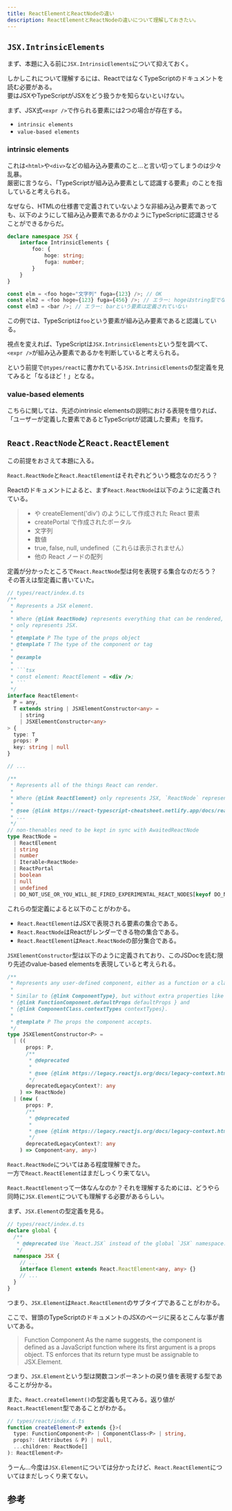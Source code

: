 ```yaml
---
title: ReactElementとReactNodeの違い
description: ReactElementとReactNodeの違いについて理解しておきたい。
---
```



## `JSX.IntrinsicElements`

まず、本題に入る前に`JSX.IntrinsicElements`について抑えておく。

しかしこれについて理解するには、ReactではなくTypeScriptのドキュメントを読む必要がある。  
要はJSXやTypeScriptがJSXをどう扱うかを知らないといけない。

<LinkPreview id="https://www.typescriptlang.org/docs/handbook/jsx.html" />

まず、JSX式`<expr />`で作られる要素には2つの場合が存在する。

- `intrinsic elements`
- `value-based elements`

### intrinsic elements

これは`<html>`や`<div>`などの組み込み要素のこと...と言い切ってしまうのは少々乱暴。  
厳密に言うなら、「TypeScriptが組み込み要素として認識する要素」のことを指していると考えられる。

なぜなら、HTMLの仕様書で定義されていないような非組み込み要素であっても、以下のようにして組み込み要素であるかのようにTypeScriptに認識させることができるからだ。

```ts
declare namespace JSX {
    interface IntrinsicElements {
        foo: {
            hoge: string;
            fuga: number;
        }
    }
}

const elm = <foo hoge="文字列" fuga={123} />; // OK
const elm2 = <foo hoge={123} fuga={456} />; // エラー: hogeはstring型でなければならない
const elm3 = <bar />; // エラー: barという要素は定義されていない
```

この例では、TypeScriptは`foo`という要素が組み込み要素であると認識している。

視点を変えれば、TypeScriptは`JSX.IntrinsicElements`という型を調べて、`<expr />`が組み込み要素であるかを判断していると考えられる。

という前提で`@types/react`に書かれている`JSX.IntrinsicElements`の型定義を見てみると「なるほど！」となる。

<LinkPreview id="https://github.com/DefinitelyTyped/DefinitelyTyped/blob/master/types/react/index.d.ts" />

### value-based elements

こちらに関しては、先述のintrinsic elementsの説明における表現を借りれば、「ユーザーが定義した要素であるとTypeScriptが認識した要素」を指す。

## `React.ReactNode`と`React.ReactElement`

この前提をおさえて本題に入る。

`React.ReactNode`と`React.ReactElement`はそれぞれどういう概念なのだろう？

Reactのドキュメントによると、まず`React.ReactNode`は以下のように定義されている。

> - <div /> や createElement('div') のようにして作成された React 要素
> - createPortal で作成されたポータル
> - 文字列
> - 数値
> - true, false, null, undefined（これらは表示されません）
> - 他の React ノードの配列

<LinkPreview id="https://ja.react.dev/reference/react/isValidElement" />

定義が分かったところで`React.ReactNode`型は何を表現する集合なのだろう？  
その答えは型定義に書いていた。

````ts
// types/react/index.d.ts
/**
 * Represents a JSX element.
 *
 * Where {@link ReactNode} represents everything that can be rendered, `ReactElement`
 * only represents JSX.
 *
 * @template P The type of the props object
 * @template T The type of the component or tag
 *
 * @example
 *
 * ```tsx
 * const element: ReactElement = <div />;
 * ```
 */
interface ReactElement<
  P = any,
  T extends string | JSXElementConstructor<any> =
    | string
    | JSXElementConstructor<any>
> {
  type: T
  props: P
  key: string | null
}

// ...

/**
 * Represents all of the things React can render.
 *
 * Where {@link ReactElement} only represents JSX, `ReactNode` represents everything that can be rendered.
 *
 * @see {@link https://react-typescript-cheatsheet.netlify.app/docs/react-types/reactnode/ React TypeScript Cheatsheet}
 * ...
 */
// non-thenables need to be kept in sync with AwaitedReactNode
type ReactNode =
  | ReactElement
  | string
  | number
  | Iterable<ReactNode>
  | ReactPortal
  | boolean
  | null
  | undefined
  | DO_NOT_USE_OR_YOU_WILL_BE_FIRED_EXPERIMENTAL_REACT_NODES[keyof DO_NOT_USE_OR_YOU_WILL_BE_FIRED_EXPERIMENTAL_REACT_NODES]
````

これらの型定義によると以下のことがわかる。

- `React.ReactElement`はJSXで表現される要素の集合である。
- `React.ReactNode`はReactがレンダーできる物の集合である。
- `React.ReactElement`は`React.ReactNode`の部分集合である。

<Aside type="tip">

`JSXElementConstructor`型は以下のように定義されており、このJSDocを読む限り先述のvalue-based elementsを表現していると考えられる。

```ts
/**
 * Represents any user-defined component, either as a function or a class.
 *
 * Similar to {@link ComponentType}, but without extra properties like
 * {@link FunctionComponent.defaultProps defaultProps } and
 * {@link ComponentClass.contextTypes contextTypes}.
 *
 * @template P The props the component accepts.
 */
type JSXElementConstructor<P> =
  | ((
      props: P,
      /**
       * @deprecated
       *
       * @see {@link https://legacy.reactjs.org/docs/legacy-context.html#referencing-context-in-stateless-function-components React Docs}
       */
      deprecatedLegacyContext?: any
    ) => ReactNode)
  | (new (
      props: P,
      /**
       * @deprecated
       *
       * @see {@link https://legacy.reactjs.org/docs/legacy-context.html#referencing-context-in-lifecycle-methods React Docs}
       */
      deprecatedLegacyContext?: any
    ) => Component<any, any>)
```

</Aside>

`React.ReactNode`についてはある程度理解できた。  
一方で`React.ReactElement`はまだしっくり来てない。

`React.ReactElement`って一体なんなのか？それを理解するためには、どうやら同時に`JSX.Element`についても理解する必要があるらしい。

まず、`JSX.Element`の型定義を見る。

```ts
// types/react/index.d.ts
declare global {
  /**
   * @deprecated Use `React.JSX` instead of the global `JSX` namespace.
   */
  namespace JSX {
    // ...
    interface Element extends React.ReactElement<any, any> {}
    // ...
  }
}
```

つまり、`JSX.Element`は`React.ReactElement`のサブタイプであることがわかる。

ここで、冒頭のTypeScriptのドキュメントのJSXのページに戻るとこんな事が書いてある。

> Function Component
> As the name suggests, the component is defined as a JavaScript function where its first argument is a props object. TS enforces that its return type must be assignable to JSX.Element.

つまり、`JSX.Element`という型は関数コンポーネントの戻り値を表現する型であることが分かる。

また、`React.createElement()`の型定義も見てみる。返り値が`React.ReactElement`型であることがわかる。

```ts
// types/react/index.d.ts
function createElement<P extends {}>(
  type: FunctionComponent<P> | ComponentClass<P> | string,
  props?: (Attributes & P) | null,
  ...children: ReactNode[]
): ReactElement<P>
```

うーん...今度は`JSX.Element`については分かったけど、`React.ReactElement`についてはまだしっくり来てない。

## 参考

<LinkPreview id="https://zenn.dev/msy/articles/e21e729eb0727d" />
